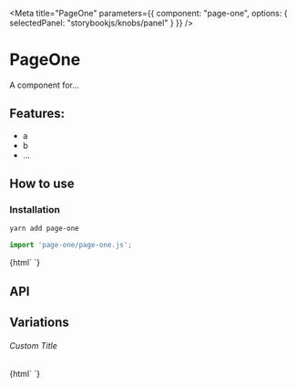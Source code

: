 

<Meta 
  title="PageOne"
  parameters={{
    component: "page-one",
    options: { selectedPanel: "storybookjs/knobs/panel" }
  }}
/>

# PageOne

A component for...

## Features:

- a
- b
- ...

## How to use

### Installation

```bash
yarn add page-one
```

```js
import 'page-one/page-one.js';
```

<Preview withToolbar>
  <Story name="Simple">
    {html`
      <page-one></page-one>
    `}
  </Story>
</Preview>

## API

<Props of="page-one" />

## Variations

###### Custom Title

<Story name="Custom Title">
  {html`
    <page-one .title=${'Hello World'}></page-one>
  `}
</Story>
